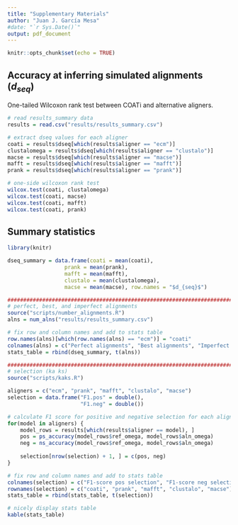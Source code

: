 ```yaml
---
title: "Supplementary Materials"
author: "Juan J. García Mesa"
#date: "`r Sys.Date()`"
output: pdf_document
---
```


```r
knitr::opts_chunk$set(echo = TRUE)
```

## Accuracy at inferring simulated alignments ($d_{seq}$)

One-tailed Wilcoxon rank test between COATi and alternative aligners.

```r
# read results_summary data
results = read.csv("results/results_summary.csv")

# extract dseq values for each aligner
coati = results$dseq[which(results$aligner == "ecm")]
clustalomega = results$dseq[which(results$aligner == "clustalo")]
macse = results$dseq[which(results$aligner == "macse")]
mafft = results$dseq[which(results$aligner == "mafft")]
prank = results$dseq[which(results$aligner == "prank")]
```

```r
# one-side wilcoxon rank test
wilcox.test(coati, clustalomega)
wilcox.test(coati, macse)
wilcox.test(coati, mafft)
wilcox.test(coati, prank)
```

\newpage

## Summary statistics

```r
library(knitr)

dseq_summary = data.frame(coati = mean(coati),
                  prank = mean(prank),
                  mafft = mean(mafft),
                  clustalo = mean(clustalomega),
                  macse = mean(macse), row.names = "$d_{seq}$")

################################################################################
# perfect, best, and imperfect alignments
source("scripts/number_alignments.R")
alns = num_alns("results/results_summary.csv")

# fix row and column names and add to stats table
row.names(alns)[which(row.names(alns) == "ecm")] = "coati"
colnames(alns) = c("Perfect alignments", "Best alignments", "Imperfect alignments")
stats_table = rbind(dseq_summary, t(alns))

################################################################################
# selection (ka ks)
source("scripts/kaks.R")

aligners = c("ecm", "prank", "mafft", "clustalo", "macse")
selection = data.frame("F1.pos" = double(),
                       "F1.neg" = double())

# calculate F1 score for positive and negative selection for each aligner
for(model in aligners) {
    model_rows = results[which(results$aligner == model), ]
    pos = ps_accuracy(model_rows$ref_omega, model_rows$aln_omega)
    neg = ns_accuracy(model_rows$ref_omega, model_rows$aln_omega)
    
    selection[nrow(selection) + 1, ] = c(pos, neg)
}

# fix row and column names and add to stats table
colnames(selection) = c("F1-score pos selection", "F1-score neg selection")
rownames(selection) = c("coati", "prank", "mafft", "clustalo", "macse")
stats_table = rbind(stats_table, t(selection))

# nicely display stats table
kable(stats_table)

```
